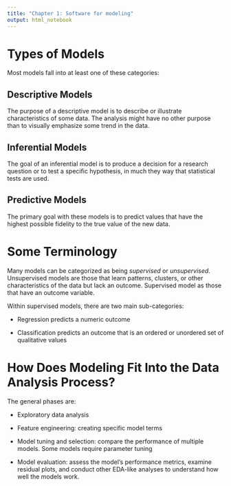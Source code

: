 ```yaml
---
title: "Chapter 1: Software for modeling"
output: html_notebook
---
```


# Types of Models

Most models fall into at least one of these categories:

## Descriptive Models

The purpose of a descriptive model is to describe or illustrate characteristics of some data. The analysis might have no other purpose than to visually emphasize some trend in the data.

## Inferential Models

The goal of an inferential model is to produce a decision for a research question or to test a specific hypothesis, in much they way that statistical tests are used.

## Predictive Models

The primary goal with these models is to predict values that have the highest possible fidelity to the true value of the new data.

# Some Terminology

Many models can be categorized as being *supervised* or *unsupervised*. Unsupervised models are those that learn patterns, clusters, or other characteristics of the data but lack an outcome. Supervised model as those that have an outcome variable.

Within supervised models, there are two main sub-categories:

-   Regression predicts a numeric outcome

-   Classification predicts an outcome that is an ordered or unordered set of qualitative values

# How Does Modeling Fit Into the Data Analysis Process?

The general phases are:

-   Exploratory data analysis

-   Feature engineering: creating specific model terms

-   Model tuning and selection: compare the performance of multiple models. Some models require parameter tuning

-   Model evaluation: assess the model's performance metrics, examine residual plots, and conduct other EDA-like analyses to understand how well the models work.
